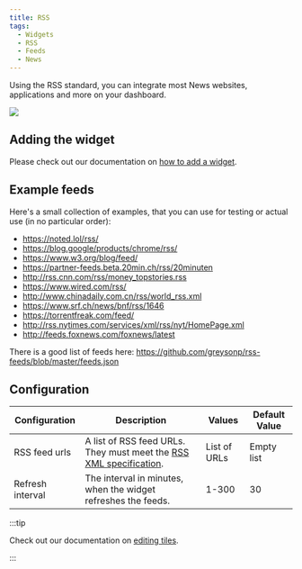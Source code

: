 ```yaml
---
title: RSS
tags:
  - Widgets
  - RSS
  - Feeds
  - News
---
```


Using the RSS standard, you can integrate most News websites, applications and more
on your dashboard.

![](./img/screenshot.webp)

## Adding the widget
Please check out our documentation on [how to add a widget](/docs/1.10.0/getting-started/after-the-installation#embed-integration-data-using-widgets).

## Example feeds
Here's a small collection of examples, that you can use for testing or actual use (in no particular order):
- https://noted.lol/rss/
- https://blog.google/products/chrome/rss/
- https://www.w3.org/blog/feed/
- https://partner-feeds.beta.20min.ch/rss/20minuten
- http://rss.cnn.com/rss/money_topstories.rss
- https://www.wired.com/rss/
- http://www.chinadaily.com.cn/rss/world_rss.xml
- https://www.srf.ch/news/bnf/rss/1646
- https://torrentfreak.com/feed/
- http://rss.nytimes.com/services/xml/rss/nyt/HomePage.xml
- http://feeds.foxnews.com/foxnews/latest

There is a good list of feeds here:
https://github.com/greysonp/rss-feeds/blob/master/feeds.json

## Configuration

| Configuration         | Description | Values | Default Value |
| --------------------- | ----------- | ------ | ------------- |
| RSS feed urls | A list of RSS feed URLs. They must meet the [RSS XML specification](https://validator.w3.org/feed/docs/rss2.html). | List of URLs | Empty list |
| Refresh interval | The interval in minutes, when the widget refreshes the feeds. | 1-300 | 30 |

:::tip

Check out our documentation on [editing tiles](/docs/1.10.0/getting-started/after-the-installation#arrange-and-organize-your-board).

:::

